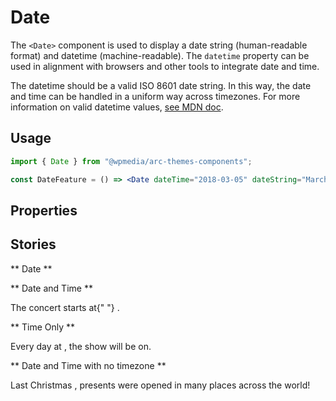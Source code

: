 

<Meta title="Components/Date" component={Date} />

# Date

The `<Date>` component is used to display a date string (human-readable format) and datetime (machine-readable). The `datetime` property can be used in alignment with browsers and other tools to integrate date and time.

The datetime should be a valid ISO 8601 date string. In this way, the date and time can be handled in a uniform way across timezones. For more information on valid datetime values, [see MDN doc](https://developer.mozilla.org/en-US/docs/Web/HTML/Element/time#valid_datetime_values).

## Usage

```jsx
import { Date } from "@wpmedia/arc-themes-components";

const DateFeature = () => <Date dateTime="2018-03-05" dateString="March 5" />;
```

## Properties

<Props of={Date} />

## Stories

** Date **

<Preview>
	<Story name="Date">
		<Date dateTime="2018-03-05" dateString="March 5" />
	</Story>
</Preview>

** Date and Time **

<Preview>
	<Story name="Date and Time">
		<p>
			The concert starts at{" "}
			<Date dateTime="2018-03-05T20:00:00" dateString="March 5 at 8 at night" />.
		</p>
	</Story>
</Preview>

** Time Only **

<Preview>
	<Story name="Time Only">
		<p>
			Every day at <Date dateTime="20:00:00" dateString="8" />, the show will be on.
		</p>
	</Story>
</Preview>

** Date and Time with no timezone **

<Preview>
	<Story name="Date and Time with no timezone">
		<p>
			Last Christmas <Date dateTime="2018-12-25T07:00:00" dateString="December 25 at 7 am" />,
			presents were opened in many places across the world!
		</p>
	</Story>
</Preview>
